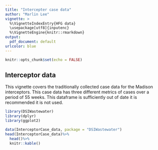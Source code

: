 ```yaml
---
title: "Intercepter case data"
author: "Marlin Lee"
vignette: >
  %\VignetteIndexEntry{HFG data}
  \usepackage[utf8]{inputenc}
  %\VignetteEngine{knitr::rmarkdown}
output:
  pdf_document: default
urlcolor: blue
---
```


```r
knitr::opts_chunk$set(echo = FALSE)
```

## Interceptor data

This vignette covers the traditionally collected case data for the Madison interceptors. This case data has three different metrics of cases over a period of 55 weeks. This dataframe is sufficiently out of date it is recommended it is not used.
```r
library(DSIWastewater)
library(dplyr)
library(ggplot2)

data(InterceptorCase_data, package = "DSIWastewater")
head(InterceptorCase_data)%>%
  head()%>%
  knitr::kable()
```

```r

```


```r
```